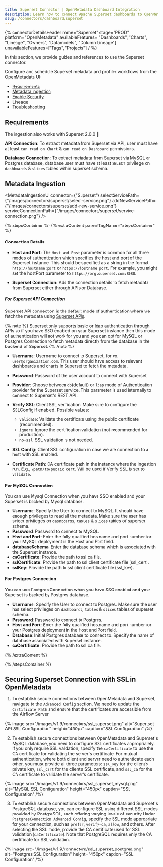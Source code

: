 ```yaml
---
title: Superset Connector | OpenMetadata Dashboard Integration
description: Learn how to connect Apache Superset dashboards to OpenMetadata with our comprehensive connector guide. Setup instructions, configuration, and metadata integration.
slug: /connectors/dashboard/superset
---
```









{% connectorDetailsHeader
  name="Superset"
  stage="PROD"
  platform="OpenMetadata"
  availableFeatures=["Dashboards", "Charts", "Lineage", "Owners", "Datamodels", "Column Lineage"]
  unavailableFeatures=["Tags", "Projects"]
/ %}

In this section, we provide guides and references to use the Superset connector.

Configure and schedule Superset metadata and profiler workflows from the OpenMetadata UI:

- [Requirements](#requirements)
- [Metadata Ingestion](#metadata-ingestion)
- [Enable Security](#securing-superset-connection-with-ssl-in-openmetadata)
- [Lineage](#lineage)
- [Troubleshooting](/connectors/dashboard/superset/troubleshooting)

<IngestionModeTiles yamlPath="/snippets/connectors/dashboard/superset/yaml" />

## Requirements

The ingestion also works with Superset 2.0.0 🎉

**API Connection**: To extract metadata from Superset via API, user must have at least `can read on Chart` & `can read on Dashboard` permissions.

**Database Connection**: To extract metadata from Superset via MySQL or Postgres database, database user must have at least `SELECT` privilege on `dashboards` & `slices` tables within superset schema.

## Metadata Ingestion

<MetadataIngestionUi connector={"Superset"} selectServicePath={"/images/connectors/superset/select-service.png"} addNewServicePath={"/images/connectors/superset/add-new-service.png"} serviceConnectionPath={"/images/connectors/superset/service-connection.png"} />

{% stepsContainer %}
{% extraContent parentTagName="stepsContainer" %}

#### Connection Details

- **Host and Port**: The `Host and Post` parameter is common for all three modes of authentication which specifies the host and port of the Superset instance. This should be specified as a string in the format `http://hostname:port` or `https://hostname:port`. For example, you might set the hostPort parameter to `https://org.superset.com:8088`.

- **Superset Connection**: Add the connection details to fetch metadata from Superset either through APIs or Database.

##### For Superset API Connection

Superset API connection is the default mode of authentication where we fetch the metadata using [Superset APIs](https://superset.apache.org/docs/api/). 

{% note %}
Superset only supports basic or ldap authentication through APIs so if you have SSO enabled on your Superset instance then this mode of authentication will not work for you and you can opt for MySQL or Postgres Connection to fetch metadata directly from the database in the backend of Superset.
{% /note %}

- **Username**: Username to connect to Superset, for ex. `user@organization.com`. This user should have access to relevant dashboards and charts in Superset to fetch the metadata.
- **Password**: Password of the user account to connect with Superset.
- **Provider**: Choose between `db`(default) or `ldap` mode of Authentication provider for the Superset service. This parameter is used internally to connect to Superset's REST API.
- **Verify SSL**:
Client SSL verification. Make sure to configure the SSLConfig if enabled.
Possible values:
  * `validate`: Validate the certificate using the public certificate (recommended).
  * `ignore`: Ignore the certification validation (not recommended for production).
  * `no-ssl`: SSL validation is not needed.

- **SSL Config**: Client SSL configuration in case we are connection to a host with SSL enabled.

- **Certificate Path**: CA certificate path in the instance where the ingestion run. E.g., `/path/to/public.cert`. Will be used if Verify SSL is set to `validate`.

#### For MySQL Connection

You can use Mysql Connection when you have SSO enabled and your Superset is backed by Mysql database.

- **Username**: Specify the User to connect to MySQL. It should have enough privileges to read all the metadata. Make sure the user has select privileges on `dashboards`, `tables` & `slices` tables of superset schema.
- **Password**: Password to connect to MySQL.
- **Host and Port**: Enter the fully qualified hostname and port number for your MySQL deployment in the Host and Port field.
- **databaseSchema**: Enter the database schema which is associated with the Superset instance.
- **caCertificate**: Provide the path to ssl ca file.
- **sslCertificate**: Provide the path to ssl client certificate file (ssl_cert).
- **sslKey**: Provide the path to ssl client certificate file (ssl_key).

<AdvancedConfiguration />

#### For Postgres Connection

You can use Postgres Connection when you have SSO enabled and your Superset is backed by Postgres database.

- **Username**: Specify the User to connect to Postgres. Make sure the user has select privileges on `dashboards`, `tables` & `slices` tables of superset schema.
- **Password**: Password to connect to Postgres.
- **Host and Port**: Enter the fully qualified hostname and port number for your Postgres deployment in the Host and Port field.
- **Database**: Initial Postgres database to connect to. Specify the name of database associated with Superset instance.
- **caCertificate**: Provide the path to ssl ca file.

<AdvancedConfiguration />

{% /extraContent %}

<TestConnection />

<ConfigureIngestion />

<IngestionScheduleAndDeploy />

{% /stepsContainer %}

## Securing Superset Connection with SSL in OpenMetadata

1. To establish secure connections between OpenMetadata and Superset, navigate to the `Advanced Config` section. We need to update the `Certificate Path` and ensure that the certificates are accessible from the Airflow Server.

  {% image
  src="/images/v1.9/connectors/ssl_superset.png"
  alt="Supertset API SSL Configuration"
  height="450px"
  caption="SSL Configuration" /%}

2. To establish secure connections between OpenMetadata and Superset's MySQL database, you need to configure SSL certificates appropriately. If you only require SSL validation, specify the `caCertificate` to use the CA certificate for validating the server's certificate. For mutual authentication, where both client and server need to authenticate each other, you must provide all three parameters: `ssl_key` for the client’s private key, `ssl_cert` for the client’s SSL certificate, and `ssl_ca` for the CA certificate to validate the server’s certificate.

{% image
  src="/images/v1.9/connectors/ssl_superset_mysql.png"
  alt="MySQL SSL Configuration"
  height="450px"
  caption="SSL Configuration" /%}

3. To establish secure connections between OpenMetadata and Superset's PostgreSQL database, you can configure SSL using different SSL modes provided by PostgreSQL, each offering varying levels of security.Under `PostgresConnection Advanced Config`, specify the SSL mode appropriate for your connection, such as `prefer`, `verify-ca`, `allow`, and others. After selecting the SSL mode, provide the CA certificate used for SSL validation (`caCertificate`). Note that PostgreSQL requires only the CA certificate for SSL validation.

{% image
  src="/images/v1.9/connectors/ssl_superset_postgres.png"
  alt="Postgres SSL Configuration"
  height="450px"
  caption="SSL Configuration" /%}

<DashboardLineage />
